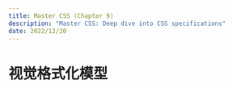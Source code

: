 ---
title: Master CSS (Chapter 9)
description: "Master CSS: Deep dive into CSS specifications"
date: 2022/12/20
---

# 视觉格式化模型

## 
